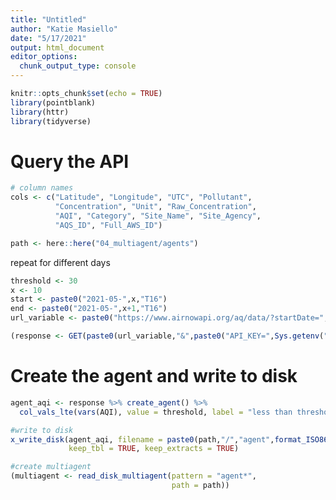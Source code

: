```yaml
---
title: "Untitled"
author: "Katie Masiello"
date: "5/17/2021"
output: html_document
editor_options: 
  chunk_output_type: console
---
```



```r
knitr::opts_chunk$set(echo = TRUE)
library(pointblank)
library(httr)
library(tidyverse)
```

# Query the API
```r
# column names
cols <- c("Latitude", "Longitude", "UTC", "Pollutant",
          "Concentration", "Unit", "Raw_Concentration", 
          "AQI", "Category", "Site_Name", "Site_Agency", 
          "AQS_ID", "Full_AWS_ID")

path <- here::here("04_multiagent/agents")

```

repeat for different days
```r
threshold <- 30
x <- 10
start <- paste0("2021-05-",x,"T16")
end <- paste0("2021-05-",x+1,"T16")
url_variable <- paste0("https://www.airnowapi.org/aq/data/?startDate=",start,"&endDate=",end,"&parameters=OZONE,PM25,PM10,CO,NO2,SO2&BBOX=-123.146648,46.996876,-121.487713,48.204308&dataType=B&format=text/csv&verbose=1&nowcastonly=1&includerawconcentrations=1")

(response <- GET(paste0(url_variable,"&",paste0("API_KEY=",Sys.getenv("AIRNOW_API_KEY")))) %>% content(col_names = FALSE) %>% setNames(cols))
```

# Create the agent and write to disk
```r
agent_aqi <- response %>% create_agent() %>% 
  col_vals_lte(vars(AQI), value = threshold, label = "less than threshold") %>% interrogate()

#write to disk
x_write_disk(agent_aqi, filename = paste0(path,"/","agent",format_ISO8601(now())),
             keep_tbl = TRUE, keep_extracts = TRUE)

#create multiagent
(multiagent <- read_disk_multiagent(pattern = "agent*", 
                                    path = path))


```

